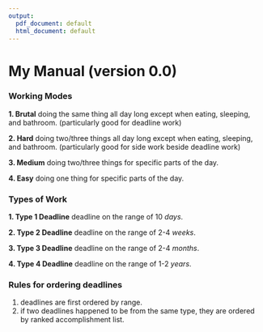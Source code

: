 ---
output:
  pdf_document: default
  html_document: default
---
My Manual (version 0.0)
=============

### Working Modes

**1. Brutal** doing the same thing all day long except when eating, sleeping, and bathroom. (particularly good for deadline work)

**2. Hard** doing two/three things all day long except when eating, sleeping, and bathroom. (particularly good for side work beside deadline work)

**3. Medium** doing two/three things for specific parts of the day.

**4. Easy** doing one thing for specific parts of the day.

### Types of Work

**1. Type 1 Deadline** deadline on the range of 10 *days*.

**2. Type 2 Deadline** deadline on the range of 2-4 *weeks*.

**3. Type 3 Deadline** deadline on the range of 2-4 *months*.

**4. Type 4 Deadline** deadline on the range of 1-2 *years*.

### Rules for ordering deadlines

1. deadlines are first ordered by range.
2. if two deadlines happened to be from the same type, they are ordered by ranked accomplishment list.




